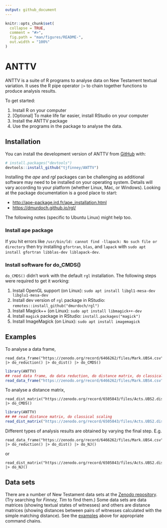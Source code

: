 ```yaml
---
output: github_document
---
```


<!-- README.md is generated from README.Rmd. Please edit that file -->

```r
knitr::opts_chunk$set(
  collapse = TRUE,
  comment = "#>",
  fig.path = "man/figures/README-",
  out.width = "100%"
)
```

# ANTTV

<!-- badges: start -->
<!-- badges: end -->

ANTTV is a suite of R programs to analyse data on New Testament textual variation. It uses the R pipe operator `|>` to chain together functions to produce analysis results.

To get started:

1. Install R on your computer
2. [Optional] To make life far easier, install RStudio on your computer
3. Install the ANTTV package
4. Use the programs in the package to analyse the data.

## Installation

You can install the development version of ANTTV from [GitHub](https://github.com/) with:

``` r
# install.packages("devtools")
devtools::install_github("tjfinney/ANTTV")
```

Installing the *ape* and *rgl* packages can be challenging as additional software may need to be installed on your operating system. Details will vary according to your platform (whether Linux, Mac, or Windows). Looking at the package documentation is a good place to start:

* <http://ape-package.ird.fr/ape_installation.html>
* <https://dmurdoch.github.io/rgl/>

The following notes (specific to Ubuntu Linux) might help too. 

### Install ape package

If you hit errors like `/usr/bin/ld: cannot find -llapack: No such file or directory` then try installing `gfortran`, `blas`, and `lapack` with `sudo apt install gfortran libblas-dev liblapack-dev`.

### Install software for do_CMDS()

`do_CMDS()` didn't work with the default `rgl` installation. The following steps were required to get it working:

1. Install OpenGL support (on Linux): `sudo apt install libgl1-mesa-dev libglu1-mesa-dev`
2. Install dev version of `rgl` package in RStudio: `remotes::install_github("dmurdoch/rgl")`
3. Install Magick++ (on Linux): `sudo apt install libmagick++-dev`
4. Install `magick` package in RStudio: `install.packages("magick")`
5. Install ImageMagick (on Linux): `sudo apt install imagemagick`

## Examples

To analyse a data frame,

```
read_data_frame("https://zenodo.org/record/6466262/files/Mark.UBS4.csv") |> do_reduction() |> do_dist() |> do_CMDS()
```

```r
library(ANTTV)
## read data frame, do data reduction, do distance matrix, do classical scaling
read_data_frame("https://zenodo.org/record/6466262/files/Mark.UBS4.csv") |> do_reduction() |> do_dist() |> do_CMDS()
```

To analyse a distance matrix,

```
read_dist_matrix("https://zenodo.org/record/6505843/files/Acts.UBS2.dist.csv") |> do_CMDS()
```

```r
library(ANTTV)
## ## read distance matrix, do classical scaling
read_dist_matrix("https://zenodo.org/record/6505843/files/Acts.UBS2.dist.csv") |> do_CMDS()
```

Different types of analysis results are obtained by varying the final step. E.g.

```
read_data_frame("https://zenodo.org/record/6466262/files/Mark.UBS4.csv") |> do_reduction() |> do_dist() |> do_NJ()
```

or

```
read_dist_matrix("https://zenodo.org/record/6505843/files/Acts.UBS2.dist.csv") |> do_NJ()
```

## Data sets

There are a number of New Testament data sets at the [Zenodo repository](https://zenodo.org/). (Try searching for *Finney, Tim* to find them.) Some data sets are data matrices (showing textual states of witnesses) and others are distance matrices (showing distances between pairs of witnesses calculated with the simple matching distance). See the [examples](#examples) above for appropriate command chains. 
